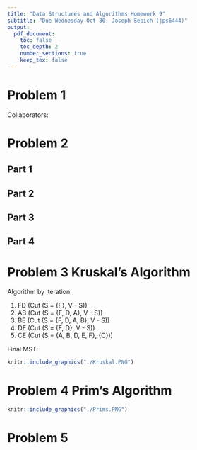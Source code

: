 ```yaml
---
title: "Data Structures and Algorithms Homework 9"
subtitle: "Due Wednesday Oct 30; Joseph Sepich (jps6444)"
output:
  pdf_document:
    toc: false
    toc_depth: 2
    number_sections: true
    keep_tex: false
---
```


# Problem 1

Collaborators:

\pagebreak

# Problem 2

## Part 1

\pagebreak

## Part 2

\pagebreak

## Part 3

\pagebreak

## Part 4

\pagebreak

# Problem 3 Kruskal's Algorithm

Algorithm by iteration:

1. FD (Cut (S = {F}, V - S))
2. AB (Cut (S = {F, D, A}, V - S))
3. BE (Cut (S = {F, D, A, B}, V - S))
4. DE (Cut (S = {F, D}, V - S))
5. CE (Cut (S = {A, B, D, E, F}, {C}))

Final MST:

```r
knitr::include_graphics("./Kruskal.PNG")
```

\pagebreak

# Problem 4 Prim's Algorithm

```r
knitr::include_graphics("./Prims.PNG")
```

\pagebreak

# Problem 5



































